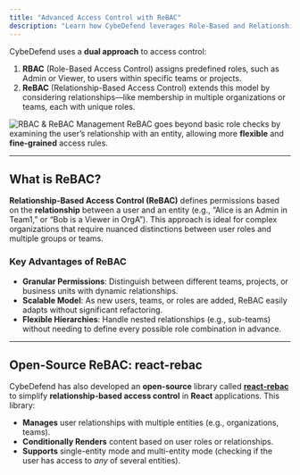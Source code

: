 ```yaml
---
title: "Advanced Access Control with ReBAC"
description: "Learn how CybeDefend leverages Role-Based and Relationship-Based Access Control to provide granular security within your organization."
---
```


CybeDefend uses a **dual approach** to access control:
1. **RBAC** (Role-Based Access Control) assigns predefined roles, such as Admin or Viewer, to users within specific teams or projects.
2. **ReBAC** (Relationship-Based Access Control) extends this model by considering relationships—like membership in multiple organizations or teams, each with unique roles.

<Frame>
  <img src="/images/get-started/general-information/rebac-management.png" alt="RBAC & ReBAC Management" style={{ borderRadius: '0.5rem' }} />
</Frame>

<Note>
ReBAC goes beyond basic role checks by examining the user’s relationship with an entity, allowing more <strong>flexible</strong> and <strong>fine-grained</strong> access rules.
</Note>

---

## What is ReBAC?

**Relationship-Based Access Control (ReBAC)** defines permissions based on the **relationship** between a user and an entity (e.g., “Alice is an Admin in Team1,” or “Bob is a Viewer in OrgA”). This approach is ideal for complex organizations that require nuanced distinctions between user roles and multiple groups or teams.

### Key Advantages of ReBAC

- **Granular Permissions**: Distinguish between different teams, projects, or business units with dynamic relationships.  
- **Scalable Model**: As new users, teams, or roles are added, ReBAC easily adapts without significant refactoring.  
- **Flexible Hierarchies**: Handle nested relationships (e.g., sub-teams) without needing to define every possible role combination in advance.

---

## Open-Source ReBAC: react-rebac

CybeDefend has also developed an **open-source** library called [**react-rebac**](https://github.com/CybeDefend/react-rebac) to simplify **relationship-based access control** in **React** applications. This library:

- **Manages** user relationships with multiple entities (e.g., organizations, teams).  
- **Conditionally Renders** content based on user roles or relationships.  
- **Supports** single-entity mode and multi-entity mode (checking if the user has access to *any* of several entities).